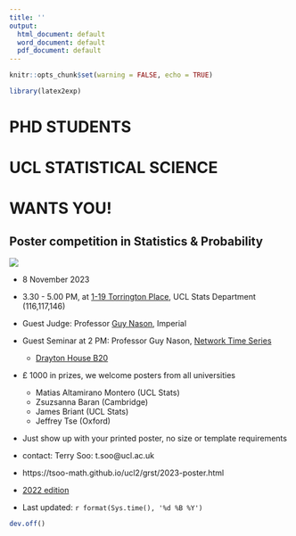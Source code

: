 ```yaml
---
title: ''
output:
  html_document: default
  word_document: default
  pdf_document: default
---
```


\pagenumbering{gobble}


```r
knitr::opts_chunk$set(warning = FALSE, echo = TRUE)
```

```r
library(latex2exp)
```


# PHD STUDENTS

# UCL STATISTICAL SCIENCE 

# WANTS YOU!

## Poster competition in Statistics & Probability 

![](.\qr-code2.png)


* 8 November 2023

*   3.30 - 5.00 PM, at [1-19 Torrington Place](https://www.ucl.ac.uk/maps/1-19-torrington-place),  UCL Stats Department (116,117,146)

*   Guest Judge:  Professor [Guy Nason](https://www.imperial.ac.uk/people/g.nason), Imperial 

* Guest Seminar at 2 PM: Professor Guy Nason, [Network Time Series](https://tsoo-math.github.io/ucl2/grst/nason/nason.html) 
  * [Drayton House B20](https://www.ucl.ac.uk/estates/roombooking/building-location/?id=107)
    
* £ 1000 in prizes, we welcome posters from all universities 
  * Matias Altamirano Montero (UCL Stats)
  * Zsuzsanna Baran (Cambridge)
  * James Briant (UCL Stats)
  * Jeffrey Tse (Oxford)
  
*  Just show up with your printed poster, no size or template requirements

* contact: Terry Soo: t.soo@ucl.ac.uk

* https://tsoo-math.github.io/ucl2/grst/2023-poster.html

* [2022 edition](https://tsoo-math.github.io/ucl2/grst/2022-poster.html)

*  Last updated: `r format(Sys.time(), '%d %B %Y')`




```r
dev.off()
```




